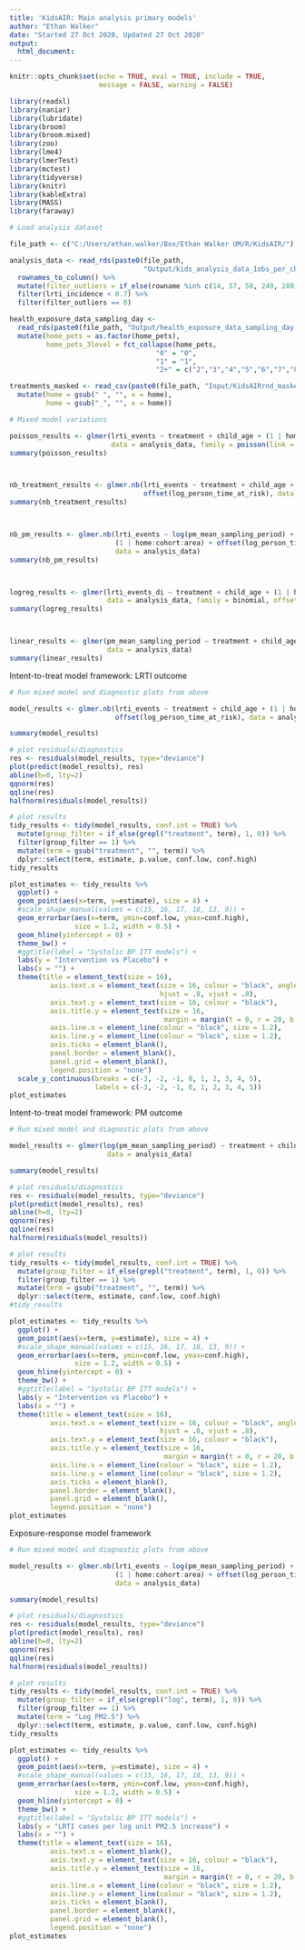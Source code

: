 ```yaml
---
title: 'KidsAIR: Main analysis primary models'
author: "Ethan Walker"
date: "Started 27 Oct 2020, Updated 27 Oct 2020"
output:
  html_document:
---
```


```r
knitr::opts_chunk$set(echo = TRUE, eval = TRUE, include = TRUE,
                      message = FALSE, warning = FALSE)
```

```r
library(readxl)
library(naniar)
library(lubridate)
library(broom)
library(broom.mixed)
library(zoo)
library(lme4)
library(lmerTest)
library(mctest)
library(tidyverse)
library(knitr)
library(kableExtra)
library(MASS)
library(faraway)
```


```r
# Load analysis dataset

file_path <- c("C:/Users/ethan.walker/Box/Ethan Walker UM/R/KidsAIR/")

analysis_data <- read_rds(paste0(file_path, 
                                 "Output/kids_analysis_data_1obs_per_child.rds")) %>% 
  rownames_to_column() %>% 
  mutate(filter_outliers = if_else(rowname %in% c(14, 57, 58, 249, 280, 16, 19, 20, 118), 1, 0)) %>% 
  filter(lrti_incidence < 0.7) %>% 
  filter(filter_outliers == 0)

health_exposure_data_sampling_day <- 
  read_rds(paste0(file_path, "Output/health_exposure_data_sampling_day.rds")) %>% 
  mutate(home_pets = as.factor(home_pets),
         home_pets_3level = fct_collapse(home_pets,
                                    "0" = "0",
                                    "1" = "1",
                                    "2+" = c("2","3","4","5","6","7","8","9","10","12","14")))

treatments_masked <- read_csv(paste0(file_path, "Input/KidsAIRrnd_masked.csv"), na = "NULL") %>% 
  mutate(home = gsub(" ", "", x = home),
         home = gsub("_", "", x = home))
```


```r
# Mixed model variations

poisson_results <- glmer(lrti_events ~ treatment + child_age + (1 | home:cohort:area), 
                         data = analysis_data, family = poisson(link = "log"), offset = log_person_time_at_risk)
summary(poisson_results)



nb_treatment_results <- glmer.nb(lrti_events ~ treatment + child_age + (1 | home:cohort:area) + 
                                 offset(log_person_time_at_risk), data = analysis_data)
summary(nb_treatment_results)



nb_pm_results <- glmer.nb(lrti_events ~ log(pm_mean_sampling_period) + child_age + 
                          (1 | home:cohort:area) + offset(log_person_time_at_risk), 
                          data = analysis_data)
summary(nb_pm_results)



logreg_results <- glmer(lrti_events_di ~ treatment + child_age + (1 | home:cohort:area), 
                        data = analysis_data, family = binomial, offset = log_person_time_at_risk)
summary(logreg_results)



linear_results <- glmer(pm_mean_sampling_period ~ treatment + child_age + (1 | home:cohort:area), 
                        data = analysis_data)
summary(linear_results)
```


Intent-to-treat model framework: LRTI outcome
```r
# Run mixed model and diagnostic plots from above

model_results <- glmer.nb(lrti_events ~ treatment + child_age + (1 | home:cohort:area) + 
                          offset(log_person_time_at_risk), data = analysis_data)

summary(model_results)

# plot residuals/diagnostics
res <- residuals(model_results, type="deviance")
plot(predict(model_results), res)
abline(h=0, lty=2)
qqnorm(res)
qqline(res)
halfnorm(residuals(model_results))

# plot results
tidy_results <- tidy(model_results, conf.int = TRUE) %>% 
  mutate(group_filter = if_else(grepl("treatment", term), 1, 0)) %>% 
  filter(group_filter == 1) %>% 
  mutate(term = gsub("treatment", "", term)) %>% 
  dplyr::select(term, estimate, p.value, conf.low, conf.high)
tidy_results

plot_estimates <- tidy_results %>%
  ggplot() +
  geom_point(aes(x=term, y=estimate), size = 4) +
  #scale_shape_manual(values = c(15, 16, 17, 18, 13, 9)) +
  geom_errorbar(aes(x=term, ymin=conf.low, ymax=conf.high), 
                size = 1.2, width = 0.5) +
  geom_hline(yintercept = 0) +
  theme_bw() +  
  #ggtitle(label = "Systolic BP ITT models") +
  labs(y = "Intervention vs Placebo") +
  labs(x = "") +
  theme(title = element_text(size = 16), 
          axis.text.x = element_text(size = 16, colour = "black", angle = 25,
                                     hjust = .8, vjust = .8),
          axis.text.y = element_text(size = 16, colour = "black"),
          axis.title.y = element_text(size = 16,
                                      margin = margin(t = 0, r = 20, b = 0, l = 0)),
          axis.line.x = element_line(colour = "black", size = 1.2), 
          axis.line.y = element_line(colour = "black", size = 1.2), 
          axis.ticks = element_blank(), 
          panel.border = element_blank(), 
          panel.grid = element_blank(),
          legend.position = "none") 
  scale_y_continuous(breaks = c(-3, -2, -1, 0, 1, 2, 3, 4, 5), 
                     labels = c(-3, -2, -1, 0, 1, 2, 3, 4, 5)) 
plot_estimates
```


Intent-to-treat model framework: PM outcome
```r
# Run mixed model and diagnostic plots from above

model_results <- glmer(log(pm_mean_sampling_period) ~ treatment + child_age + (1 | home:cohort:area), 
                        data = analysis_data)

summary(model_results)

# plot residuals/diagnostics
res <- residuals(model_results, type="deviance")
plot(predict(model_results), res)
abline(h=0, lty=2)
qqnorm(res)
qqline(res)
halfnorm(residuals(model_results))

# plot results
tidy_results <- tidy(model_results, conf.int = TRUE) %>% 
  mutate(group_filter = if_else(grepl("treatment", term), 1, 0)) %>% 
  filter(group_filter == 1) %>% 
  mutate(term = gsub("treatment", "", term)) %>% 
  dplyr::select(term, estimate, conf.low, conf.high)
#tidy_results

plot_estimates <- tidy_results %>%
  ggplot() +
  geom_point(aes(x=term, y=estimate), size = 4) +
  #scale_shape_manual(values = c(15, 16, 17, 18, 13, 9)) +
  geom_errorbar(aes(x=term, ymin=conf.low, ymax=conf.high), 
                size = 1.2, width = 0.5) +
  geom_hline(yintercept = 0) +
  theme_bw() +  
  #ggtitle(label = "Systolic BP ITT models") +
  labs(y = "Intervention vs Placebo") +
  labs(x = "") +
  theme(title = element_text(size = 16), 
          axis.text.x = element_text(size = 16, colour = "black", angle = 25,
                                     hjust = .8, vjust = .8),
          axis.text.y = element_text(size = 16, colour = "black"),
          axis.title.y = element_text(size = 16,
                                      margin = margin(t = 0, r = 20, b = 0, l = 0)),
          axis.line.x = element_line(colour = "black", size = 1.2), 
          axis.line.y = element_line(colour = "black", size = 1.2), 
          axis.ticks = element_blank(), 
          panel.border = element_blank(), 
          panel.grid = element_blank(),
          legend.position = "none") 
plot_estimates
```


Exposure-response model framework
```r
# Run mixed model and diagnostic plots from above

model_results <- glmer.nb(lrti_events ~ log(pm_mean_sampling_period) + child_age + 
                          (1 | home:cohort:area) + offset(log_person_time_at_risk), 
                          data = analysis_data)

summary(model_results)

# plot residuals/diagnostics
res <- residuals(model_results, type="deviance")
plot(predict(model_results), res)
abline(h=0, lty=2)
qqnorm(res)
qqline(res)
halfnorm(residuals(model_results))

# plot results
tidy_results <- tidy(model_results, conf.int = TRUE) %>% 
  mutate(group_filter = if_else(grepl("log", term), 1, 0)) %>% 
  filter(group_filter == 1) %>% 
  mutate(term = "Log PM2.5") %>% 
  dplyr::select(term, estimate, p.value, conf.low, conf.high)
tidy_results

plot_estimates <- tidy_results %>%
  ggplot() +
  geom_point(aes(x=term, y=estimate), size = 4) +
  #scale_shape_manual(values = c(15, 16, 17, 18, 13, 9)) +
  geom_errorbar(aes(x=term, ymin=conf.low, ymax=conf.high), 
                size = 1.2, width = 0.5) +
  geom_hline(yintercept = 0) +
  theme_bw() +  
  #ggtitle(label = "Systolic BP ITT models") +
  labs(y = "LRTI cases per log unit PM2.5 increase") +
  labs(x = "") +
  theme(title = element_text(size = 16), 
          axis.text.x = element_blank(),
          axis.text.y = element_text(size = 16, colour = "black"),
          axis.title.y = element_text(size = 16,
                                      margin = margin(t = 0, r = 20, b = 0, l = 0)),
          axis.line.x = element_line(colour = "black", size = 1.2), 
          axis.line.y = element_line(colour = "black", size = 1.2), 
          axis.ticks = element_blank(), 
          panel.border = element_blank(), 
          panel.grid = element_blank(),
          legend.position = "none") 
plot_estimates
```


